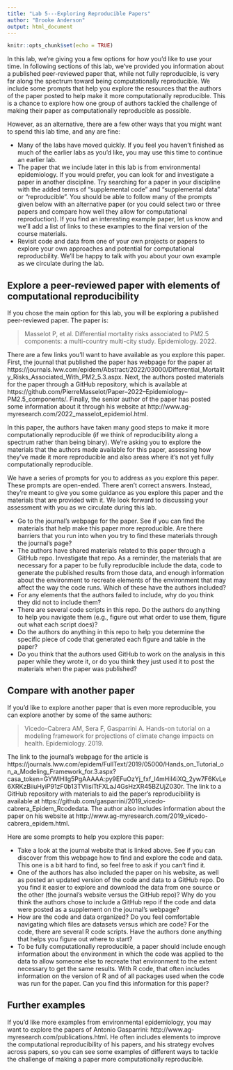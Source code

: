 ```yaml
---
title: "Lab 5---Exploring Reproducible Papers"
author: "Brooke Anderson"
output: html_document
---
```


```r
knitr::opts_chunk$set(echo = TRUE)
```

In this lab, we're giving you a few options for how you'd like to use your time.
In following sections of this lab, we've provided you information about a
published peer-reviewed paper that, while not fully reproducible, is very far
along the spectrum toward being computationally reproducible. We include some
prompts that help you explore the resources that the authors of the paper posted
to help make it more computationally reproducible. This is a chance to explore
how one group of authors tackled the challenge of making their paper as
computationally reproducible as possible.

However, as an alternative, there are a few other ways that you might want to
spend this lab time, and any are fine:

- Many of the labs have moved quickly. If you feel you haven't finished as much 
of the earlier labs as you'd like, you may use this time to continue an earlier
lab.
- The paper that we include later in this lab is from environmental epidemiology. 
If you would prefer, you can look for and investigate a paper in another
discipline. Try searching for a paper in your discipline with the added terms of
"supplemental code" and "supplemental data" or "reproducible". You should be
able to follow many of the prompts given below with an alternative paper (or you
could select two or three papers and compare how well they allow for
computational reproduction). If you find an interesting example paper, let us
know and we'll add a list of links to these examples to the final version of the
course materials.
- Revisit code and data from one of your own projects or papers to explore your 
own approaches and potential for computational reproducbility. We'll be happy to
talk with you about your own example as we circulate during the lab.

## Explore a peer-reviewed paper with elements of computational reproducibility

If you chose the main option for this lab, you will be exploring a published
peer-reviewed paper. The paper is:

> Masselot P, et al. Differential mortality risks associated to PM2.5 components: a multi-country multi-city study. Epidemiology. 2022.

There are a few links you'll want to have available as you explore this paper. First, 
the journal that published the paper has webpage for the paper at 
https://journals.lww.com/epidem/Abstract/2022/03000/Differential_Mortality_Risks_Associated_With_PM2_5.3.aspx. Next, the authors posted materials for the paper through a GitHub 
repository, which is available at https://github.com/PierreMasselot/Paper--2022--Epidemiology--PM2.5_components/.
Finally, the senior author of the paper has posted some information about it through 
his website at http://www.ag-myresearch.com/2022_masselot_epidemiol.html. 

In this paper, the authors have taken many good steps to make it more
computationally reproducible (if we think of reproducibility along a spectrum
rather than being binary). We're asking you to explore the materials that the
authors made available for this paper, assessing how they've made it more
reproducible and also areas where it's not yet fully computationally
reproducible.

We have a series of prompts for you to address as you explore this paper. These
prompts are open-ended. There aren't correct answers. Instead, they're meant to
give you some guidance as you explore this paper and the materials that are
provided with it. We look forward to discussing your assessment with you as we
circulate during this lab.

- Go to the journal's webpage for the paper. See if you can find the materials 
that help make this paper more reproducible. Are there barriers that you run
into when you try to find these materials through the journal's page?
- The authors have shared materials related to this paper through a GitHub repo. 
Investigate that repo. As a reminder, the materials that are necessary for a
paper to be fully reproducible include the data, code to generate the published
results from those data, and enough information about the environment to
recreate elements of the environment that may affect the way the code runs.
Which of these have the authors included?
- For any elements that the authors failed to include, why do you think they did 
not to include them?
- There are several code scripts in this repo. Do the authors do anything to 
help you navigate them (e.g., figure out what order to use them, figure out what
each script does)?
- Do the authors do anything in this repo to help you determine the specific 
piece of code that generated each figure and table in the paper?
- Do you think that the authors used GitHub to work on the analysis in this 
paper while they wrote it, or do you think they just used it to post the
materials when the paper was published?

## Compare with another paper

If you'd like to explore another paper that is even more reproducible, you can
explore another by some of the same authors:

> Vicedo-Cabrera AM, Sera F, Gasparrini A. Hands-on tutorial on a modeling
framework for projections of climate change impacts on health. Epidemiology.
2019.

The link to the journal's webpage for the article is
https://journals.lww.com/epidem/FullText/2019/05000/Hands_on_Tutorial_on_a_Modeling_Framework_for.3.aspx?casa_token=GYWIHllg5PgAAAAA:py9EFuOzYj_fxf_l4mHiI4iXQ_2yw7F6KvLe6XRKzBiiuHyiP91zF0b13TVIisiTtFXLaJ4GsHzXR45BZUjZ030r.
The link to a GitHub repository with materials to aid the paper's
reproducibility is available at
https://github.com/gasparrini/2019_vicedo-cabrera_Epidem_Rcodedata. The author
also includes information about the paper on his website at
http://www.ag-myresearch.com/2019_vicedo-cabrera_epidem.html.

Here are some prompts to help you explore this paper: 

- Take a look at the journal website that is linked above. See if you can 
discover from this webpage how to find and explore the code and data. This one
is a bit hard to find, so feel free to ask if you can't find it.
- One of the authors has also included the paper on his website, as well as 
posted an updated version of the code and data to a GitHub repo. Do you find it
easier to explore and download the data from one source or the other (the
journal's website versus the GitHub repo)? Why do you think the authors chose to
include a GitHub repo if the code and data were posted as a supplement on the
journal's webpage?
- How are the code and data organized? Do you feel comfortable navigating which 
files are datasets versus which are code? For the code, there are several R code
scripts. Have the authors done anything that helps you figure out where to
start?
- To be fully computationally reproducible, a paper should include enough 
information about the environment in which the code was applied to the data to
allow someone else to recreate that environment to the extent necessary to get
the same results. With R code, that often includes information on the version of
R and of all packages used when the code was run for the paper. Can you find
this information for this paper?

## Further examples

If you'd like more examples from environmental epidemiology, you may want to
explore the papers of Antonio Gasparrini:
http://www.ag-myresearch.com/publications.html. He often includes elements to
improve the computational reproducibility of his papers, and his strategy
evolves across papers, so you can see some examples of different ways to tackle
the challenge of making a paper more computationally reproducible.
